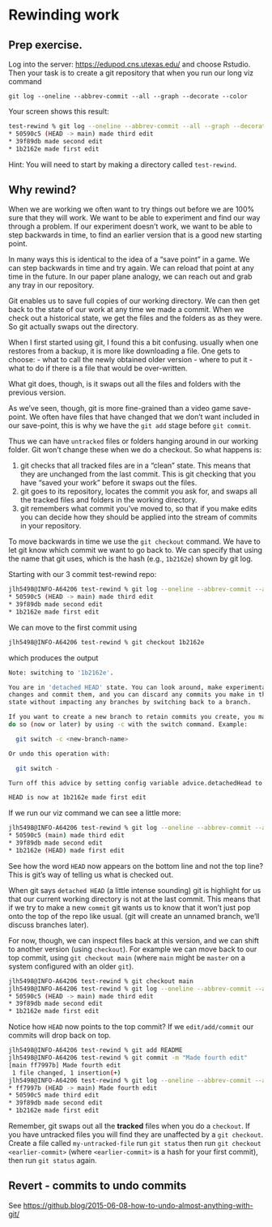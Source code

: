 # Rewinding work {#sec-rewinding}

## Prep exercise.

Log into the server: <https://edupod.cns.utexas.edu/> and choose Rstudio. Then your task is to create a git repository that when you run our long viz command

    git log --oneline --abbrev-commit --all --graph --decorate --color

Your screen shows this result:

``` bash
test-rewind % git log --oneline --abbrev-commit --all --graph --decorate --color                         
* 50590c5 (HEAD -> main) made third edit
* 39f89db made second edit
* 1b2162e made first edit
```

Hint: You will need to start by making a directory called `test-rewind`.

## Why rewind?

When we are working we often want to try things out before we are 100% sure that they will work. We want to be able to experiment and find our way through a problem. If our experiment doesn't work, we want to be able to step backwards in time, to find an earlier version that is a good new starting point.

In many ways this is identical to the idea of a "save point" in a game. We can step backwards in time and try again. We can reload that point at any time in the future. In our paper plane analogy, we can reach out and grab any tray in our repository.

Git enables us to save full copies of our working directory. We can then get back to the state of our work at any time we made a commit. When we check out a historical state, we get the files and the folders as as they were. So git actually swaps out the directory.

When I first started using git, I found this a bit confusing. usually when one restores from a backup, it is more like downloading a file. One gets to choose: - what to call the newly obtained older version - where to put it - what to do if there is a file that would be over-written.

What git does, though, is it swaps out all the files and folders with the previous version.

As we've seen, though, git is more fine-grained than a video game save-point. We often have files that have changed that we don't want included in our save-point, this is why we have the `git add` stage before `git commit`.

Thus we can have `untracked` files or folders hanging around in our working folder. Git won't change these when we do a checkout. So what happens is:

1.  git checks that all tracked files are in a "clean" state. This means that they are unchanged from the last commit. This is git checking that you have "saved your work" before it swaps out the files.
2.  git goes to its repository, locates the commit you ask for, and swaps all the tracked files and folders in the working directory.
3.  git remembers what commit you've moved to, so that if you make edits you can decide how they should be applied into the stream of commits in your repository.

To move backwards in time we use the `git checkout` command. We have to let git know which commit we want to go back to. We can specify that using the name that git uses, which is the hash (e.g., `1b2162e`) shown by git log.

Starting with our 3 commit test-rewind repo:

``` bash
jlh5498@INFO-A64206 test-rewind % git log --oneline --abbrev-commit --all --graph --decorate --color
* 50590c5 (HEAD -> main) made third edit
* 39f89db made second edit
* 1b2162e made first edit
```

We can move to the first commit using

``` bash
jlh5498@INFO-A64206 test-rewind % git checkout 1b2162e
```

which produces the output

``` bash
Note: switching to '1b2162e'.

You are in 'detached HEAD' state. You can look around, make experimental
changes and commit them, and you can discard any commits you make in this
state without impacting any branches by switching back to a branch.

If you want to create a new branch to retain commits you create, you may
do so (now or later) by using -c with the switch command. Example:

  git switch -c <new-branch-name>

Or undo this operation with:

  git switch -

Turn off this advice by setting config variable advice.detachedHead to false

HEAD is now at 1b2162e made first edit
```

If we run our viz command we can see a little more:

``` bash
jlh5498@INFO-A64206 test-rewind % git log --oneline --abbrev-commit --all --graph --decorate --color
* 50590c5 (main) made third edit
* 39f89db made second edit
* 1b2162e (HEAD) made first edit
```

See how the word `HEAD` now appears on the bottom line and not the top line? This is git's way of telling us what is checked out.

When git says `detached HEAD` (a little intense sounding) git is highlight for us that our current working directory is not at the last commit. This means that if we try to make a new `commit` git wants us to know that it won't just pop onto the top of the repo like usual. (git will create an unnamed branch, we'll discuss branches later).

For now, though, we can inspect files back at this version, and we can shift to another version (using `checkout`). For example we can move back to our top commit, using `git checkout main` (where `main` might be `master` on a system configured with an older `git`).

``` bash
jlh5498@INFO-A64206 test-rewind % git checkout main
jlh5498@INFO-A64206 test-rewind % git log --oneline --abbrev-commit --all --graph --decorate --color
* 50590c5 (HEAD -> main) made third edit
* 39f89db made second edit
* 1b2162e made first edit
```

Notice how `HEAD` now points to the top commit? If we `edit/add/commit` our commits will drop back on top.

``` bash
jlh5498@INFO-A64206 test-rewind % git add README 
jlh5498@INFO-A64206 test-rewind % git commit -m "Made fourth edit"
[main ff7997b] Made fourth edit
 1 file changed, 1 insertion(+)
jlh5498@INFO-A64206 test-rewind % git log --oneline --abbrev-commit --all --graph --decorate --color
* ff7997b (HEAD -> main) Made fourth edit
* 50590c5 made third edit
* 39f89db made second edit
* 1b2162e made first edit
```

Remember, git swaps out all the **tracked** files when you do a `checkout`. If you have untracked files you will find they are unaffected by a `git checkout`. Create a file called `my-untracked-file` run `git status` then run `git checkout <earlier-commit>` (where `<earlier-commit>` is a hash for your first commit), then run `git status` again.

## Revert - commits to undo commits

See <https://github.blog/2015-06-08-how-to-undo-almost-anything-with-git/>

<!-- # Tags -->

<!-- Tags help identify important points in the version history. They are also used for releases on github. They point to a specific commit, but are human readable, rather than the hash. So they are like a bookmark which brings you directly to a specific point in the repo history. -->

<!-- Your task is to create three tags, `tag-animals`, `tag-colors`, `tag-noises` which reflect the merge points of different branches. -->

<!-- 1.  Have *Maintainer* create a repository, and start with the file having only animals. -->
<!-- 2.  *Maintainer* tag repo with `tag-animals` -->
<!-- 3.  *Contributor A* create a branch `colors-for-tag`. *Contributor B* and *Maintainer* contribute to that branch (`lion yellow`) via pull requests. -->
<!-- 4.  *Contributor A* merge `colors-for-tag` branch to master, than tag master as `tag-colors`. -->
<!-- 5.  *Contributor B* create branch `noises-for-tag`. *Contributor A* and *Maintainer* contribute to that branch as well. (`lion yellow roar`) -->
<!-- 6.  *Contributor B* merges that branch to master, then tag master as `tag-noises`. Others update. -->

<!-- Look at the history via `git log`: -->

<!-- ``` sh -->
<!-- git log --oneline --abbrev-commit --all --graph --decorate --color -->
<!-- ``` -->

<!-- To see the status of the repo at a tag, you can use -->

<!-- ``` sh -->
<!-- git checkout <tag_name> -->
<!-- ``` -->

<!-- You'll see a message about a "Detached HEAD" which sounds awful but actually means that Git wouldn't know where to put any new commits you make (since new commits are given HEAD as the parent). So tags are mostly used for read-only inspection of code at a particular point in history. -->
